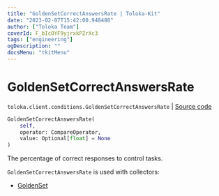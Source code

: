 ```yaml
---
title: "GoldenSetCorrectAnswersRate | Toloka-Kit"
date: "2023-02-07T15:42:00.948488"
author: ["Toloka Team"]
coverId: F_bIcOYF9yjrxkPZrXc3
tags: ["engineering"]
ogDescription: ""
docsMenu: "tkitMenu"
---
```


# GoldenSetCorrectAnswersRate
`toloka.client.conditions.GoldenSetCorrectAnswersRate` | [Source code](https://github.com/Toloka/toloka-kit/blob/v1.1.3/src/client/conditions.py#L197)

```python
GoldenSetCorrectAnswersRate(
    self,
    operator: CompareOperator,
    value: Optional[float] = None
)
```

The percentage of correct responses to control tasks.

`GoldenSetCorrectAnswersRate` is used with collectors:
- [GoldenSet](/docs-new/toloka-kit/reference/toloka.client.collectors.GoldenSet)
